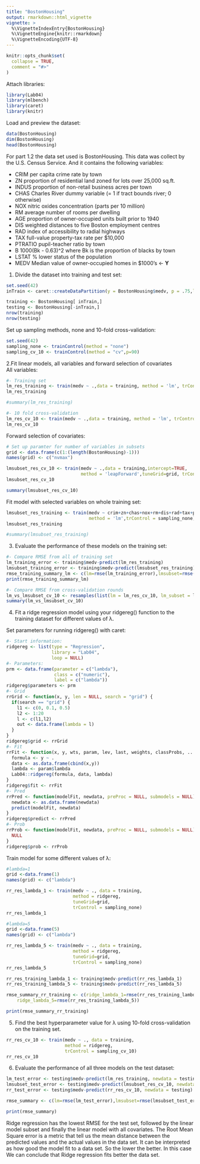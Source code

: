 ```yaml
---
title: "BostonHousing"
output: rmarkdown::html_vignette
vignette: >
  %\VignetteIndexEntry{BostonHousing}
  %\VignetteEngine{knitr::rmarkdown}
  %\VignetteEncoding{UTF-8}
---
```


```r
knitr::opts_chunk$set(
  collapse = TRUE,
  comment = "#>"
)
```
Attach libraries:
```r
library(Lab04)
library(mlbench)
library(caret)
library(knitr)
```

Load and preview the dataset:
```r
data(BostonHousing)
dim(BostonHousing)
head(BostonHousing)
```
For part 1.2 the data set used is BostonHousing. This data was collect by the 
U.S. Census Service. And it contains the following variables:

* CRIM     per capita crime rate by town
* ZN       proportion of residential land zoned for lots over 25,000 sq.ft.
* INDUS    proportion of non-retail business acres per town
* CHAS     Charles River dummy variable (= 1 if tract bounds river; 0 otherwise)
* NOX      nitric oxides concentration (parts per 10 million)
* RM       average number of rooms per dwelling
* AGE      proportion of owner-occupied units built prior to 1940
* DIS      weighted distances to five Boston employment centres
* RAD      index of accessibility to radial highways
* TAX      full-value property-tax rate per $10,000
* PTRATIO  pupil-teacher ratio by town
* B        1000(Bk - 0.63)^2 where Bk is the proportion of blacks by town
* LSTAT    % lower status of the population
* MEDV     Median value of owner-occupied homes in $1000's <- **Y**

1. Divide the dataset into training and test set:
```r
set.seed(42)
inTrain <- caret::createDataPartition(y = BostonHousing$medv, p = .75,list = FALSE)

training <- BostonHousing[ inTrain,]
testing <- BostonHousing[-inTrain,]
nrow(training)
nrow(testing)
```
Set up sampling methods, none and 10-fold cross-validation:
```r
set.seed(42)
sampling_none <- trainControl(method = "none")
sampling_cv_10 <- trainControl(method = "cv",p=90)

```
2.Fit linear models, all variables and forward selection of covariates\
All variables:
```r
#- Training set
lm_res_training <- train(medv ~ .,data = training, method = 'lm', trControl = sampling_none)
lm_res_training

#summary(lm_res_training)

#- 10 fold cross-validation
lm_res_cv_10 <- train(medv ~ .,data = training, method = 'lm', trControl = sampling_cv_10)
lm_res_cv_10
```
Forward selection of covariates:
```r
# Set up paramter for number of variables in subsets
grid <- data.frame(c(1:(length(BostonHousing)-1)))
names(grid) <- c("nvmax")

lmsubset_res_cv_10 <- train(medv ~ .,data = training,intercept=TRUE,
                            method = 'leapForward',tuneGrid=grid, trControl = sampling_cv_10)
lmsubset_res_cv_10

summary(lmsubset_res_cv_10)
```
Fit model with selected variables on whole training set:
```r
lmsubset_res_training <- train(medv ~ crim+zn+chas+nox+rm+dis+rad+tax+ptratio+b+lstat,data = training,
                               method = 'lm',trControl = sampling_none)
lmsubset_res_training

#summary(lmsubset_res_training)

```

3) Evaluate the performance of these models on the training set:
```r
#- Compare RMSE from all of training set
lm_training_error <- training$medv-predict(lm_res_training)
lmsubset_training_error <- training$medv-predict(lmsubset_res_training)
rmse_training_summary_lm <- c(lm=rmse(lm_training_error),lmsubset=rmse(lmsubset_training_error))
print(rmse_training_summary_lm)

#- Compare RMSE from cross-validation rounds
lm_vs_lmsubset_cv_10 <- resamples(list(lm = lm_res_cv_10, lm_subset = lmsubset_res_cv_10))
summary(lm_vs_lmsubset_cv_10)
```
4) Fit a ridge regression model using your ridgereg() function to the training dataset for different values of λ.

Set parameters for running ridgereg() with caret:
```r
#- Start information:
ridgereg <- list(type = "Regression",
                 library = "Lab04",
                 loop = NULL)
#- Parameters:
prm <- data.frame(parameter = c("lambda"),
                  class = c("numeric"),
                  label = c("lambda"))
ridgereg$parameters <- prm
#- Grid
rrGrid <- function(x, y, len = NULL, search = "grid") {
  if(search == "grid") {
    l1 <- c(0, 0.1, 0.5)
    l2 <- 1:20
    l <- c(l1,l2)
    out <- data.frame(lambda = l)
  }
}
ridgereg$grid <- rrGrid
#- Fit
rrFit <- function(x, y, wts, param, lev, last, weights, classProbs, ...) {
  formula <- y ~ .
  data <- as.data.frame(cbind(x,y))
  lambda <- param$lambda
  Lab04::ridgereg(formula, data, lambda)
}
ridgereg$fit <- rrFit
#- Pred
rrPred <- function(modelFit, newdata, preProc = NULL, submodels = NULL) {
  newdata <- as.data.frame(newdata)
  predict(modelFit, newdata)
}
ridgereg$predict <- rrPred
#- Prob
rrProb <- function(modelFit, newdata, preProc = NULL, submodels = NULL) {
  NULL
}
ridgereg$prob <- rrProb
```
Train model for some different values of λ:

```r
#lambda=1
grid <-data.frame(1)
names(grid) <- c("lambda")

rr_res_lambda_1 <- train(medv ~ ., data = training,
                         method = ridgereg,
                         tuneGrid=grid,
                         trControl = sampling_none)
rr_res_lambda_1

#lambda=5
grid <-data.frame(5)
names(grid) <- c("lambda")

rr_res_lambda_5 <- train(medv ~ ., data = training,
                         method = ridgereg,
                         tuneGrid=grid,
                         trControl = sampling_none)
rr_res_lambda_5

rr_res_training_lambda_1 <- training$medv-predict(rr_res_lambda_1)
rr_res_training_lambda_5 <- training$medv-predict(rr_res_lambda_5)

rmse_summary_rr_training <- c(ridge_lambda_1=rmse(rr_res_training_lambda_1),
    ridge_lambda_5=rmse(rr_res_training_lambda_5))

print(rmse_summary_rr_training)

```
5. Find the best hyperparameter value for λ using 10-fold cross-validation on the training set.
```r
rr_res_cv_10 <- train(medv ~ ., data = training,
                      method = ridgereg,
                      trControl = sampling_cv_10)
rr_res_cv_10
```

6. Evaluate the performance of all three models on the test dataset:

```r
lm_test_error <- testing$medv-predict(lm_res_training, newdata = testing)
lmsubset_test_error <- testing$medv-predict(lmsubset_res_cv_10, newdata = testing)
rr_test_error <- testing$medv-predict(rr_res_cv_10, newdata = testing)

rmse_summary <- c(lm=rmse(lm_test_error),lmsubset=rmse(lmsubset_test_error),ridge=rmse(rr_test_error))

print(rmse_summary)
```
Ridge regression has the lowest RMSE for the test set, followed by the linear model subset and finally the linear model with all covariates.
The Root Mean Square error is a metric that tell us the mean distance between the predicted values and the actual values in the data set. It can be interpreted as 
how good the model fit to a data set. So the lower the better. In this case We 
can conclude that Ridge regression fits better the data set.
